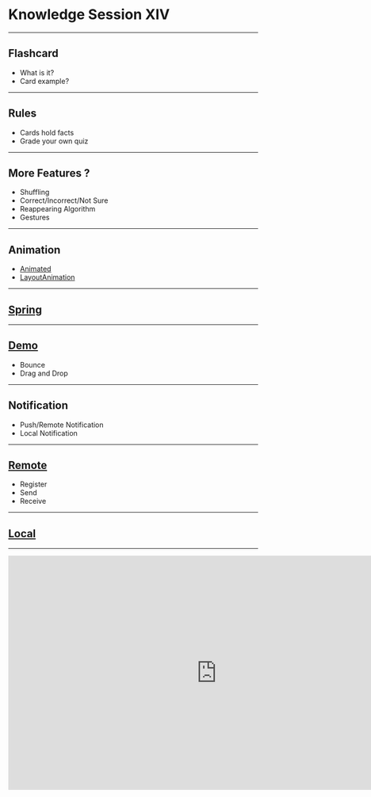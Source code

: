
<Head>
    <title>Knowledge Session XIV 🤯</title>
</Head>

# Knowledge Session XIV

---

## Flashcard

-   What is it?
-   Card example?

---

## Rules

-   Cards hold facts
-   Grade your own quiz

---

## More Features ?

-   Shuffling
-   Correct/Incorrect/Not Sure
-   Reappearing Algorithm
-   Gestures

---

## Animation

-   [Animated](https://facebook.github.io/react-native/docs/0.59/animations#animated-api)
-   [LayoutAnimation](https://facebook.github.io/react-native/docs/0.59/animations#layoutanimation-api)

---

## [Spring](https://facebook.github.io/react-native/docs/animated#spring)

---

## [Demo](https://github.com/TianyuanC/animation-demo)

-   Bounce
-   Drag and Drop

---

## Notification

-   Push/Remote Notification
-   Local Notification

---

## [Remote](https://docs.expo.io/versions/v33.0.0/guides/push-notifications/#push-notifications)

-   Register
-   Send
-   Receive

---

## [Local](https://docs.expo.io/versions/v33.0.0/sdk/notifications/#notificationsschedulelocalnotificationasynclocalnotification-schedulingoptions)

---

<iframe
    width="840"
    height="473"
    src="https://www.youtube.com/embed/"
    frameBorder="0"
    allow="accelerometer; autoplay; encrypted-media; gyroscope; picture-in-picture"
    allowFullScreen
/>

---

## Until Next Time 👋

